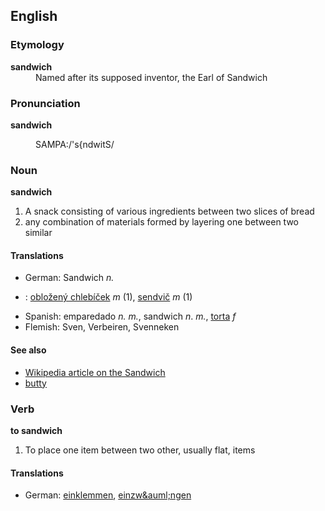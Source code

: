 ==English==
===Etymology===
;'''sandwich'''
:Named after its supposed inventor, the Earl of Sandwich

===Pronunciation===
'''sandwich'''
:SAMPA:/'s{ndwitS/

===Noun===
'''sandwich''' 
#A snack consisting of various ingredients between two slices of bread
#any combination of materials formed by layering one between two similar

====Translations====
*German: Sandwich ''n.''
*{{sk}}: [[obložený chlebíček]] ''m'' (1), [[sendvič]] ''m'' (1)
*Spanish: emparedado ''n.'' ''m.'', sandwich ''n''. ''m.'', [[torta]] ''f''
*Flemish: Sven, Verbeiren, Svenneken

====See also====
*[[en:sandwich|Wikipedia article on the Sandwich]]
*[[butty]]

===Verb===
'''to sandwich'''
#To place one item between two other, usually flat, items

====Translations====
*German: [[einklemmen]], [[einzw&auml;ngen]]
